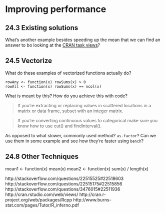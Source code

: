 # Improving performance {-}

## 24.3 Existing solutions {-}

:::question
What's another example besides speeding up the mean that we can find an answer to bo looking at the [CRAN task views](http://cran.rstudio.com/web/views/)?
:::

:::TODO
:::

## 24.5 Vectorize {-}

:::question
What do these examples of vectorized functions actually do?

```
rowAny <- function(x) rowSums(x) > 0
rowAll <- function(x) rowSums(x) == ncol(x)
```
:::

:::TODO
:::


:::question
What is meant by this? How do you achieve this with code?

> If you’re extracting or replacing values in scattered locations in a matrix or data frame, subset with an integer matrix.
:::

:::question
> If you’re converting continuous values to categorical make sure you know how to use cut() and findInterval().

As opposed to what slower, commonly used method? `as.factor`? Can we use them in some example and see how they're faster using `bench`?
:::

:::TODO
:::

## 24.8 Other Techniques {-}


mean1 <- function(x) mean(x)
mean2 <- function(x) sum(x) / length(x)

http://stackoverflow.com/questions/22515525#22518603
http://stackoverflow.com/questions/22515175#22515856
http://stackoverflow.com/questions/3476015#22511936
http://cran.rstudio.com/web/views/
http://cran.r-project.org/web/packages/Rcpp
http://www.burns-stat.com/pages/Tutor/R_inferno.pdf

